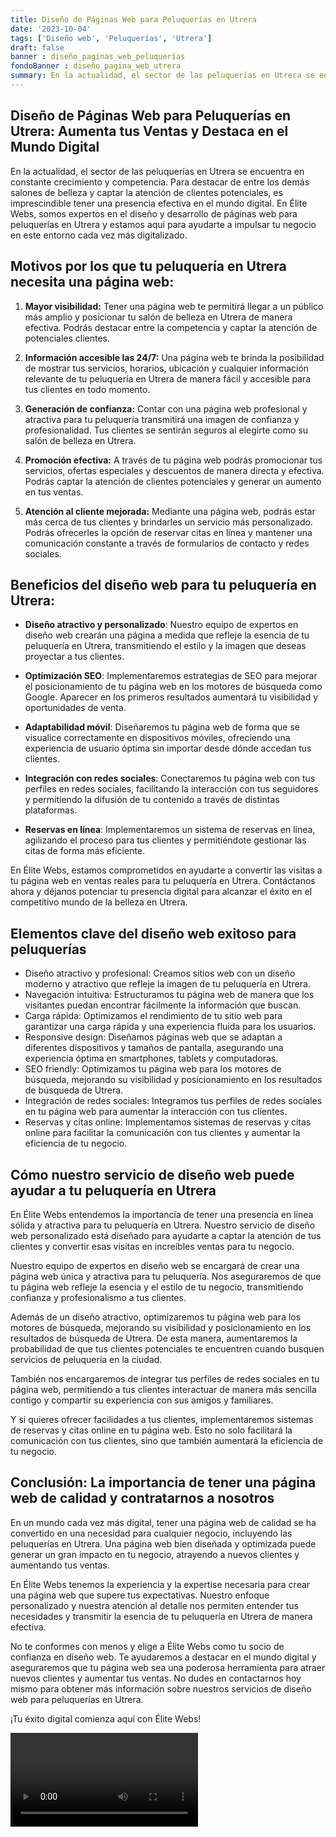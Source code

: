 ```yaml
---
title: Diseño de Páginas Web para Peluquerías en Utrera
date: '2023-10-04'
tags: ['Diseño web', 'Peluquerías', 'Utrera']
draft: false
banner : diseño_paginas_web_peluquerías
fondoBanner : diseño_pagina_web_utrera
summary: En la actualidad, el sector de las peluquerías en Utrera se encuentra en constante crecimiento y competencia. Para destacar de entre los demás salones de belleza y captar la atención de clientes potenciales, es imprescindible tener una presencia efectiva en el mundo digital. En Élite Webs, somos expertos en el diseño y desarrollo de páginas web para peluquerías en Utrera y estamos aquí para ayudarte a impulsar tu negocio en este entorno cada vez más digitalizado.
---
```


## Diseño de Páginas Web para Peluquerías en Utrera: Aumenta tus Ventas y Destaca en el Mundo Digital

En la actualidad, el sector de las peluquerías en Utrera se encuentra en constante crecimiento y competencia. Para destacar de entre los demás salones de belleza y captar la atención de clientes potenciales, es imprescindible tener una presencia efectiva en el mundo digital. En Élite Webs, somos expertos en el diseño y desarrollo de páginas web para peluquerías en Utrera y estamos aquí para ayudarte a impulsar tu negocio en este entorno cada vez más digitalizado.

## Motivos por los que tu peluquería en Utrera necesita una página web:

1. **Mayor visibilidad:** Tener una página web te permitirá llegar a un público más amplio y posicionar tu salón de belleza en Utrera de manera efectiva. Podrás destacar entre la competencia y captar la atención de potenciales clientes.

2. **Información accesible las 24/7:** Una página web te brinda la posibilidad de mostrar tus servicios, horarios, ubicación y cualquier información relevante de tu peluquería en Utrera de manera fácil y accesible para tus clientes en todo momento.

3. **Generación de confianza:** Contar con una página web profesional y atractiva para tu peluquería transmitirá una imagen de confianza y profesionalidad. Tus clientes se sentirán seguros al elegirte como su salón de belleza en Utrera.

4. **Promoción efectiva:** A través de tu página web podrás promocionar tus servicios, ofertas especiales y descuentos de manera directa y efectiva. Podrás captar la atención de clientes potenciales y generar un aumento en tus ventas.

5. **Atención al cliente mejorada:** Mediante una página web, podrás estar más cerca de tus clientes y brindarles un servicio más personalizado. Podrás ofrecerles la opción de reservar citas en línea y mantener una comunicación constante a través de formularios de contacto y redes sociales.

## Beneficios del diseño web para tu peluquería en Utrera:

- **Diseño atractivo y personalizado**: Nuestro equipo de expertos en diseño web crearán una página a medida que refleje la esencia de tu peluquería en Utrera, transmitiendo el estilo y la imagen que deseas proyectar a tus clientes.

- **Optimización SEO**: Implementaremos estrategias de SEO para mejorar el posicionamiento de tu página web en los motores de búsqueda como Google. Aparecer en los primeros resultados aumentará tu visibilidad y oportunidades de venta.

- **Adaptabilidad móvil**: Diseñaremos tu página web de forma que se visualice correctamente en dispositivos móviles, ofreciendo una experiencia de usuario óptima sin importar desde dónde accedan tus clientes.

- **Integración con redes sociales**: Conectaremos tu página web con tus perfiles en redes sociales, facilitando la interacción con tus seguidores y permitiendo la difusión de tu contenido a través de distintas plataformas.

- **Reservas en línea**: Implementaremos un sistema de reservas en línea, agilizando el proceso para tus clientes y permitiéndote gestionar las citas de forma más eficiente.

En Élite Webs, estamos comprometidos en ayudarte a convertir las visitas a tu página web en ventas reales para tu peluquería en Utrera. Contáctanos ahora y déjanos potenciar tu presencia digital para alcanzar el éxito en el competitivo mundo de la belleza en Utrera.

<GifSeo />

<Cta />

## Elementos clave del diseño web exitoso para peluquerías

- Diseño atractivo y profesional: Creamos sitios web con un diseño moderno y atractivo que refleje la imagen de tu peluquería en Utrera.
- Navegación intuitiva: Estructuramos tu página web de manera que los visitantes puedan encontrar fácilmente la información que buscan.
- Carga rápida: Optimizamos el rendimiento de tu sitio web para garantizar una carga rápida y una experiencia fluida para los usuarios.
- Responsive design: Diseñamos páginas web que se adaptan a diferentes dispositivos y tamaños de pantalla, asegurando una experiencia óptima en smartphones, tablets y computadoras.
- SEO friendly: Optimizamos tu página web para los motores de búsqueda, mejorando su visibilidad y posicionamiento en los resultados de búsqueda de Utrera.
- Integración de redes sociales: Integramos tus perfiles de redes sociales en tu página web para aumentar la interacción con tus clientes.
- Reservas y citas online: Implementamos sistemas de reservas y citas online para facilitar la comunicación con tus clientes y aumentar la eficiencia de tu negocio.

## Cómo nuestro servicio de diseño web puede ayudar a tu peluquería en Utrera

En Élite Webs entendemos la importancia de tener una presencia en línea sólida y atractiva para tu peluquería en Utrera. Nuestro servicio de diseño web personalizado está diseñado para ayudarte a captar la atención de tus clientes y convertir esas visitas en increíbles ventas para tu negocio.

Nuestro equipo de expertos en diseño web se encargará de crear una página web única y atractiva para tu peluquería. Nos aseguraremos de que tu página web refleje la esencia y el estilo de tu negocio, transmitiendo confianza y profesionalismo a tus clientes.

Además de un diseño atractivo, optimizaremos tu página web para los motores de búsqueda, mejorando su visibilidad y posicionamiento en los resultados de búsqueda de Utrera. De esta manera, aumentaremos la probabilidad de que tus clientes potenciales te encuentren cuando busquen servicios de peluquería en la ciudad.

También nos encargaremos de integrar tus perfiles de redes sociales en tu página web, permitiendo a tus clientes interactuar de manera más sencilla contigo y compartir su experiencia con sus amigos y familiares.

Y si quieres ofrecer facilidades a tus clientes, implementaremos sistemas de reservas y citas online en tu página web. Esto no solo facilitará la comunicación con tus clientes, sino que también aumentará la eficiencia de tu negocio.

## Conclusión: La importancia de tener una página web de calidad y contratarnos a nosotros

En un mundo cada vez más digital, tener una página web de calidad se ha convertido en una necesidad para cualquier negocio, incluyendo las peluquerías en Utrera. Una página web bien diseñada y optimizada puede generar un gran impacto en tu negocio, atrayendo a nuevos clientes y aumentando tus ventas.

En Élite Webs tenemos la experiencia y la expertise necesaria para crear una página web que supere tus expectativas. Nuestro enfoque personalizado y nuestra atención al detalle nos permiten entender tus necesidades y transmitir la esencia de tu peluquería en Utrera de manera efectiva.

No te conformes con menos y elige a Élite Webs como tu socio de confianza en diseño web. Te ayudaremos a destacar en el mundo digital y aseguraremos que tu página web sea una poderosa herramienta para atraer nuevos clientes y aumentar tus ventas. No dudes en contactarnos hoy mismo para obtener más información sobre nuestros servicios de diseño web para peluquerías en Utrera.

¡Tu éxito digital comienza aquí con Élite Webs!

<Video />

<CtaBot job='Peluquerías' city='Utrera'/>

<Gmaps query='Utrera+españa+maps' />